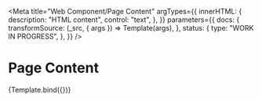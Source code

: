 <!-- @license CC0-1.0 -->


<Meta
  title="Web Component/Page Content"
  argTypes={{
    innerHTML: {
      description: "HTML content",
      control: "text",
    },
  }}
  parameters={{
    docs: {
      transformSource: (_src, { args }) => Template(args),
    },
    status: {
      type: "WORK IN PROGRESS",
    },
  }}
/>

# Page Content

<Canvas>
  <Story
    name="Page Content"
    args={{
      innerHTML: "Main content",
    }}
  >
    {Template.bind({})}
  </Story>
</Canvas>

<ArgsTable story="Page Content" />
